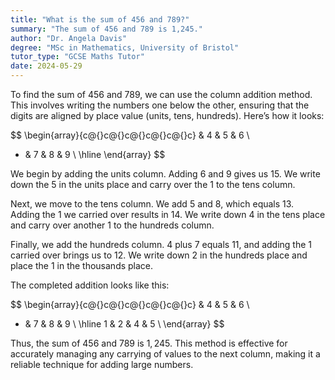 ```yaml
---
title: "What is the sum of 456 and 789?"
summary: "The sum of 456 and 789 is 1,245."
author: "Dr. Angela Davis"
degree: "MSc in Mathematics, University of Bristol"
tutor_type: "GCSE Maths Tutor"
date: 2024-05-29
---
```


To find the sum of $456$ and $789$, we can use the column addition method. This involves writing the numbers one below the other, ensuring that the digits are aligned by place value (units, tens, hundreds). Here’s how it looks:

$$
\begin{array}{c@{}c@{}c@{}c@{}c@{}c}
  & 4 & 5 & 6 \\
+ & 7 & 8 & 9 \\
\hline
\end{array}
$$

We begin by adding the units column. Adding $6$ and $9$ gives us $15$. We write down the $5$ in the units place and carry over the $1$ to the tens column.

Next, we move to the tens column. We add $5$ and $8$, which equals $13$. Adding the $1$ we carried over results in $14$. We write down $4$ in the tens place and carry over another $1$ to the hundreds column.

Finally, we add the hundreds column. $4$ plus $7$ equals $11$, and adding the $1$ carried over brings us to $12$. We write down $2$ in the hundreds place and place the $1$ in the thousands place.

The completed addition looks like this:

$$
\begin{array}{c@{}c@{}c@{}c@{}c@{}c}
  & 4 & 5 & 6 \\
+ & 7 & 8 & 9 \\
\hline
1 & 2 & 4 & 5 \\
\end{array}
$$

Thus, the sum of $456$ and $789$ is $1,245$. This method is effective for accurately managing any carrying of values to the next column, making it a reliable technique for adding large numbers.
    